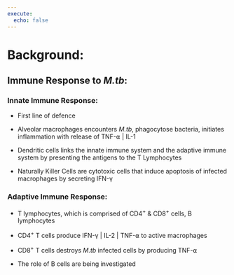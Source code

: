 ```yaml
---
execute:
  echo: false
---
```


# Background:

## Immune Response to *M.tb*:

### Innate Immune Response:

-   First line of defence

-   Alveolar macrophages encounters *M.tb*, phagocytose bacteria, initiates inflammation with release of TNF-⍺ \| IL-1

-   Dendritic cells links the innate immune system and the adaptive immune system by presenting the antigens to the T Lymphocytes

-   Naturally Killer Cells are cytotoxic cells that induce apoptosis of infected macrophages by secreting IFN-γ

### Adaptive Immune Response:

-   T lymphocytes, which is comprised of CD4^+^ & CD8^+^ cells, B lymphocytes

-   CD4^+^ T cells produce IFN-γ \| IL-2 \| TNF-⍺ to active macrophages

-   CD8^+^ T cells destroys *M.tb* infected cells by producing TNF-⍺

-   The role of B cells are being investigated
